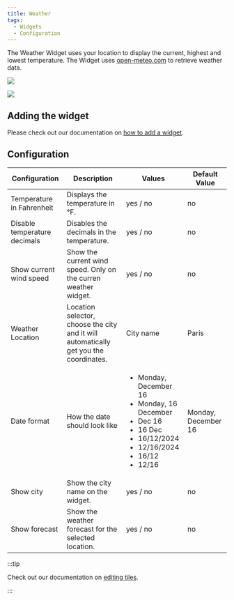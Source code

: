 ```yaml
---
title: Weather
tags:
  - Widgets
  - Configuration
---
```


The Weather Widget uses your location to display the current, highest and lowest temperature. The Widget uses [open-meteo.com](https://open-meteo.com) to retrieve weather data.

![](./img/screenshot.png)

![](./img/screenshot-forecast.png)

## Adding the widget
Please check out our documentation on [how to add a widget](/docs/getting-started/after-the-installation#embed-integration-data-using-widgets).

## Configuration

| Configuration             | Description                                                                           | Values                                                                                                                                                            | Default Value       |
| ------------------------- | ------------------------------------------------------------------------------------- | ----------------------------------------------------------------------------------------------------------------------------------------------------------------- | ------------------- |
| Temperature in Fahrenheit | Displays the temperature in °F.                                                       | yes / no                                                                                                                                                          | no                  |
| Disable temperature decimals | Disables the decimals in the temperature.                                          | yes / no                                                                                                                                                          | no                  |
| Show current wind speed   | Show the current wind speed. Only on the curren weather widget.                         | yes / no                                                                                                                                                          | no                  |
| Weather Location          | Location selector, choose the city and it will automatically get you the coordinates. | City name                                                                                                                                                         | Paris               |
| Date format               | How the date should look like                                                         | <ul><li>Monday, December 16</li><li>Monday, 16 December</li><li>Dec 16</li><li>16 Dec</li><li>16/12/2024</li><li>12/16/2024</li><li>16/12</li><li>12/16</li></ul> | Monday, December 16 |
| Show city                 | Show the city name on the widget.                                                     | yes / no                                                                                                                                                          | no                  |
| Show forecast             | Show the weather forecast for the selected location.                                  | yes / no                                                                                                                                                          | no                  |

:::tip

Check out our documentation on [editing tiles](/docs/getting-started/after-the-installation#arrange-and-organize-your-board).

:::

